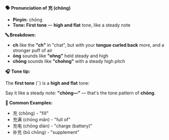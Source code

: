 **🗣️ Pronunciation of 充 (chōng)**

- **Pinyin:** chōng
- **Tone: First tone** — **high and flat** tone, like a steady note

**🔤 Breakdown:**

- **ch** like the **"ch"** in "chat", but with your **tongue curled back** more, and a stronger puff
  of air
- **ōng** sounds like **"ohng"** held steady and high
- **chōng** sounds like **"chohng"** with a steady high pitch

**🎧 Tone tip:**

The **first tone** (ˉ) is a **high and flat** tone:

Say it like a steady note: **"chōng—"** — that's the tone pattern of **chōng**.

**📝 Common Examples:**

- 充 (chōng) - "fill"
- 充满 (chōng mǎn) - "full of"
- 充电 (chōng diàn) - "charge (battery)"
- 补充 (bǔ chōng) - "supplement"
